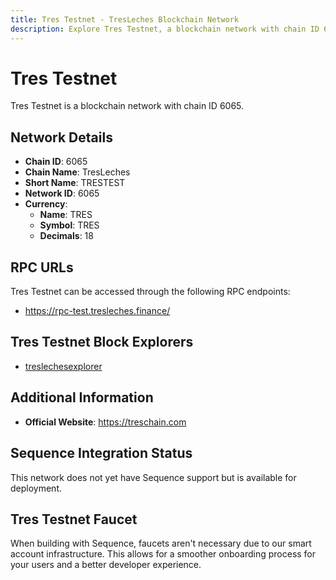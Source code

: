 ```yaml
--- 
title: Tres Testnet - TresLeches Blockchain Network
description: Explore Tres Testnet, a blockchain network with chain ID 6065. Learn about its native currency, TRES, and how to interact with the network.
---
```


# Tres Testnet

Tres Testnet is a blockchain network with chain ID 6065.

## Network Details

- **Chain ID**: 6065
- **Chain Name**: TresLeches
- **Short Name**: TRESTEST
- **Network ID**: 6065
- **Currency**: 
  - **Name**: TRES
  - **Symbol**: TRES
  - **Decimals**: 18

## RPC URLs

Tres Testnet can be accessed through the following RPC endpoints:

- https://rpc-test.tresleches.finance/

## Tres Testnet Block Explorers

- [treslechesexplorer](https://explorer-test.tresleches.finance)

## Additional Information

- **Official Website**: https://treschain.com

## Sequence Integration Status

This network does not yet have Sequence support but is available for deployment.

## Tres Testnet Faucet

When building with Sequence, faucets aren't necessary due to our smart account infrastructure. This allows for a smoother onboarding process for your users and a better developer experience.
